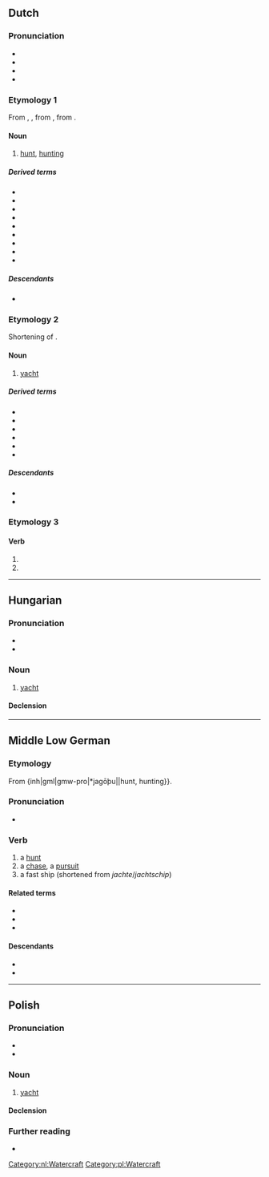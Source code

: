 {{also|Jacht}}
==Dutch==
{{wikipedia|dab=jacht|lang=nl}}

===Pronunciation===
* {{IPA|nl|/jɑxt/}}
* {{audio|nl|Nl-jacht.ogg|Audio}}
* {{hyphenation|nl|jacht}}
* {{rhymes|nl|ɑxt}}

===Etymology 1===
From {{inh|nl|dum|jacht}}, {{m|dum|jaget}}, from {{inh|nl|odt|*jagot}}, from {{inh|nl|gmw-pro|*jagōþu||hunt, hunting}}.

====Noun====
{{nl-noun|f|-|-}}

# [[hunt]], [[hunting]]

=====Derived terms=====
* {{l|nl|drijfjacht}}
* {{l|nl|jachthuis}}
* {{l|nl|jachtklok}}
* {{l|nl|jachtopziener}}
* {{l|nl|jachtslot}}
* {{l|nl|jachtvliegtuig}}
* {{l|nl|konijnenjacht}}
* {{l|nl|plezierjacht}}
* {{l|nl|walvisjacht}}

=====Descendants=====
* {{desc|af|jag}}

===Etymology 2===
Shortening of {{m|nl|jachtschip}}.

====Noun====
{{nl-noun|n|-en|jachtje}}

# [[yacht]] {{gloss|fast, light and now often [[luxurious]] (sailing) [[boat]]}} {{defdate|from early 16th c.}}

=====Derived terms=====
* {{l|nl|jachthaven}}
* {{l|nl|jachtwerf}}
* {{l|nl|motorjacht}}
* {{l|nl|plezierjacht}}
* {{l|nl|motorjacht}}
* {{l|nl|zeiljacht}}

=====Descendants=====
* {{desc|af|jag}}
* {{desc|en|yacht|bor=1}}

===Etymology 3===
{{nonlemma}}

====Verb====
{{head|nl|verb form}}

# {{nl-verb form of|p=123|n=sg|t=pres|m=ind|jachten}}
# {{nl-verb form of|m=imp|jachten}}

[[Category:nl:Watercraft]]

----

==Hungarian==

===Pronunciation===
* {{hu-IPA}}
* {{hyphenation|hu|jacht}}

===Noun===
{{hu-noun|ok}}

# [[yacht]] {{gloss|luxurious sailing boat}}

====Declension====
{{hu-infl-nom|jachto|o}}{{hu-pos-otok|jacht|j|jai}}

{{topics|hu|Watercraft}}

----

==Middle Low German==

===Etymology===
From {inh|gml|gmw-pro|*jagōþu||hunt, hunting}}.

===Pronunciation===
* {{IPA|gml|/jaxt/}}

===Verb===
{{head|gml|noun|g=f}}

# a [[hunt]]
# a [[chase]], a [[pursuit]]
# a fast ship (shortened from ''jachte''/''jachtschip'')

====Related terms====
* {{l|gml|jachteren}}
* {{l|gml|jagen}}
* {{l|gml|jachte}}

====Descendants====
* {{desc|lv|jakts|bor=1}}
* {{desc|sv|jakt|bor=1}}

----

==Polish==
{{wikipedia|lang=pl}}

===Pronunciation===
* {{pl-IPA}}
* {{audio|pl|Pl-jacht.ogg|Audio}}

===Noun===
{{pl-noun|m-in}}

# [[yacht]]

====Declension====
{{pl-decl-noun
|jacht|jachty
|jachtu|jachtów
|jachtowi|jachtom
|jacht|jachty
|jachtem|jachtami
|jachcie|jachtach
|jachcie|jachty
}}

===Further reading===
* {{R:PWN}}

[[Category:pl:Watercraft]]